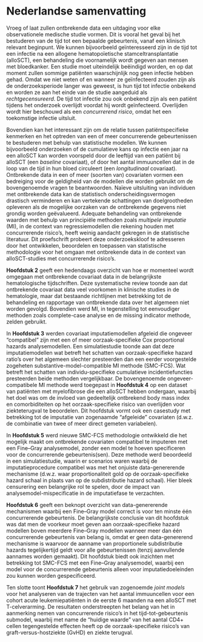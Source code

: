 # Nederlandse samenvatting {.unnumbered}

Vroeg of laat zullen ontbrekende data een uitdaging voor elke observationele medische studie vormen. Dit is vooral het geval bij het bestuderen van de tijd tot een bepaalde gebeurtenis, vanaf een klinisch relevant beginpunt. We kunnen bijvoorbeeld geïnteresseerd zijn in de tijd tot een infectie na een allogene hematopoïetische stamceltransplantatie (alloSCT), een behandeling die voornamelijk wordt gegeven aan mensen met bloedkanker. Een studie moet uiteindelijk beëindigd worden, en op dat moment zullen sommige patiënten waarschijnlijk nog geen infectie hebben gehad. Omdat we niet weten of en wanneer ze geïnfecteerd zouden zijn als de onderzoeksperiode langer was geweest, is hun tijd tot infectie onbekend en worden ze aan het einde van de studie aangeduid als *rechtgecensureerd*. De tijd tot infectie zou ook onbekend zijn als een patiënt tijdens het onderzoek overlijdt voordat hij wordt geïnfecteerd. Overlijden wordt hier beschouwd als een *concurrerend risico*, omdat het een toekomstige infectie uitsluit.

Bovendien kan het interessant zijn om de relatie tussen patiëntspecifieke kenmerken en het optreden van een of meer concurrerende gebeurtenissen te bestuderen met behulp van statistische modellen. We kunnen bijvoorbeeld onderzoeken of de cumulatieve kans op infectie een jaar na een alloSCT kan worden voorspeld door de leeftijd van een patiënt bij alloSCT (een *baseline* covariaat), of door het aantal immuuncellen dat in de loop van de tijd in hun bloed circuleert (een *longitudinaal* covariaat). Ontbrekende data in een of meer (soorten van) covariaten vormen een bedreiging voor de geldigheid van de modellen die worden gebruikt om de bovengenoemde vragen te beantwoorden. Naïeve uitsluiting van individuen met ontbrekende data kan de statistisch onderscheidingsvermogen drastisch verminderen en kan vertekende schattingen van doelgrootheden opleveren als de mogelijke oorzaken van de ontbrekende gegevens niet grondig worden geëvalueerd. Adequate behandeling van ontbrekende waarden met behulp van principiële methoden zoals *multipele imputatie* (MI), in de context van regressiemodellen die rekening houden met concurrerende risico's, heeft weinig aandacht gekregen in de statistische literatuur. Dit proefschrift probeert deze onderzoekskloof te adresseren door het ontwikkelen, beoordelen en toepassen van statistische methodologie voor het omgaan met ontbrekende data in de context van alloSCT-studies met concurrerende risico's.

**Hoofdstuk 2** geeft een hedendaags overzicht van hoe er momenteel wordt omgegaan met ontbrekende covariaat data in de belangrijkste hematologische tijdschriften. Deze systematische review toonde aan dat ontbrekende covariaat data veel voorkomen in klinische studies in de hematologie, maar dat bestaande richtlijnen met betrekking tot de behandeling en rapportage van ontbrekende data over het algemeen niet worden gevolgd. Bovendien werd MI, in tegenstelling tot eenvoudiger methoden zoals complete-case analyse en de missing indicator methode, zelden gebruikt.

In **Hoofdstuk 3** werden covariaat imputatiemodellen afgeleid die ongeveer "compatibel" zijn met een of meer oorzaak-specifieke Cox proportional hazards analysemodellen. Een simulatiestudie toonde aan dat deze imputatiemodellen wat betreft het schatten van oorzaak-specifieke hazard ratio's over het algemeen slechter presteerden dan een eerder voorgestelde zogeheten substantive-model-compatible MI methode (SMC-FCS). Wat betreft het schatten van individu-specifieke cumulatieve incidentiefuncties presteerden beide methoden vergelijkbaar. De bovengenoemde ongeveer-compatibele MI methode werd toegepast in **Hoofdstuk 4** op een dataset van patiënten met myelofibrose die een alloSCT hebben ondergaan, waarbij het doel was om de invloed van gedeeltelijk ontbrekend body mass index en comorbiditeiten op het oorzaak-specifieke risico van overlijden voor ziekteterugval te beoordelen. Dit hoofdstuk vormt ook een casestudy met betrekking tot de imputatie van zogenaamde “afgeleide” covariaten (d.w.z. de combinatie van twee of meer direct gemeten variabelen). 

In **Hoofdstuk 5** werd nieuwe SMC-FCS methodologie ontwikkeld die het mogelijk maakt om ontbrekende covariaten compatibel te imputeren met een Fine--Gray analysemodel, zonder een model te hoeven specificeren voor de concurrerende gebeurtenis(sen). Deze methode werd beoordeeld in een simulatiestudie, waarin er scenarios waren waarbij de imputatieprocedure compatibel was met het onjuiste data-genererende mechanisme (d.w.z. waar proportionaliteit gold op de oorzaak-specifieke hazard schaal in plaats van op de subdistributie hazard schaal). Hier bleek censurering een belangrijke rol te spelen, door de impact van analysemodel-mispecificatie in de imputatiefase te verzachten.

**Hoofdstuk 6** geeft een beknopt overzicht van data-genererende mechanismen waarbij een Fine--Gray model correct is voor ten minste één concurrerende gebeurtenis. De belangrijkste conclusie van dit hoofdstuk was dat men de voorkeur moet geven aan oorzaak-specifieke hazard modellen boven meerdere Fine--Gray modellen wanneer meer dan één concurrerende gebeurtenis van belang is, omdat er geen data-genererend mechanisme is waarvoor de aanname van proportionele subdistributie hazards tegelijkertijd geldt voor alle gebeurtenissen (tenzij aanvullende aannames worden gemaakt). Dit hoofdstuk biedt ook inzichten met betrekking tot SMC-FCS met een  Fine--Gray analysemodel, waarbij een model voor de concurrerende gebeurtenis alleen voor imputatiedoeleinden zou kunnen worden gespecificeerd.

Ten slotte toont **Hoofdstuk 7** het gebruik van zogenoemde *joint models* voor het analyseren van de trajecten van het aantal immuuncellen voor een cohort acute leukemiepatiënten in de eerste 6 maanden na een alloSCT met T-celverarming. De resultaten onderstreepten het belang van het in aanmerking nemen van concurrerende risico's in het tijd-tot-gebeurtenis submodel, waarbij met name de “huidige waarde” van het aantal CD4+ cellen tegengestelde effecten heeft op de oorzaak-specifieke risico's van graft-versus-hostziekte (GvHD) en ziekte terugval.
